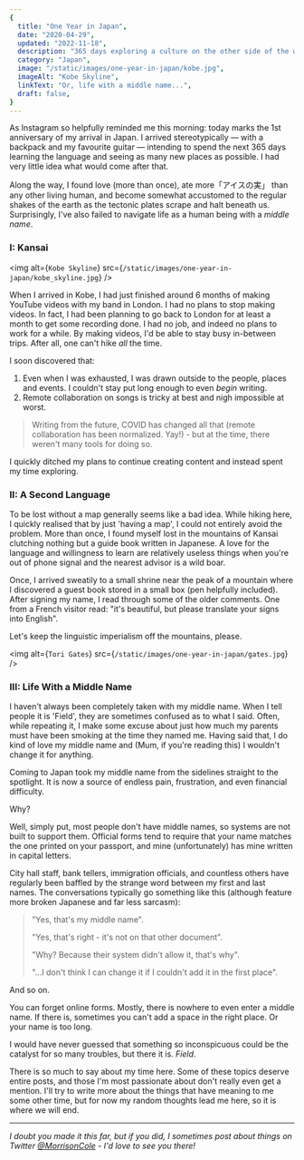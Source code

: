 ```yaml
---
{
  title: "One Year in Japan",
  date: "2020-04-29",
  updated: "2022-11-18",
  description: "365 days exploring a culture on the other side of the world.",
  category: "Japan",
  image: "/static/images/one-year-in-japan/kobe.jpg",
  imageAlt: "Kobe Skyline",
  linkText: "Or, life with a middle name...",
  draft: false,
}
---
```


As Instagram so helpfully reminded me this morning: today marks the 1st
anniversary of my arrival in Japan. I arrived stereotypically — with a backpack
and my favourite guitar — intending to spend the next 365 days learning the
language and seeing as many new places as possible. I had very little idea what
would come after that.

Along the way, I found love (more than once), ate more「アイスの実」 than any
other living human, and become somewhat accustomed to the regular shakes of the
earth as the tectonic plates scrape and halt beneath us. Surprisingly, I've also
failed to navigate life as a human being with a _middle name_.

### I: Kansai

<img
  alt={`Kobe Skyline`}
  src={`/static/images/one-year-in-japan/kobe_skyline.jpg`}
/>

When I arrived in Kobe, I had just finished around 6 months of making YouTube
videos with my band in London. I had no plans to stop making videos. In fact, I
had been planning to go back to London for at least a month to get some
recording done. I had no job, and indeed no plans to work for a while. By making
videos, I'd be able to stay busy in-between trips. After all, one can't hike
_all_ the time.

I soon discovered that:

1. Even when I was exhausted, I was drawn outside to the people, places and
   events. I couldn't stay put long enough to even _begin_ writing.
2. Remote collaboration on songs is tricky at best and nigh impossible at worst.

> Writing from the future, COVID has changed all that (remote collaboration has
> been normalized. Yay!) - but at the time, there weren't many tools for doing
> so.

I quickly ditched my plans to continue creating content and instead spent my
time exploring.

### II: A Second Language

To be lost without a map generally seems like a bad idea. While hiking here, I
quickly realised that by just 'having a map', I could not entirely avoid the
problem. More than once, I found myself lost in the mountains of Kansai
clutching nothing but a guide book written in Japanese. A love for the language
and willingness to learn are relatively useless things when you're out of phone
signal and the nearest advisor is a wild boar.

Once, I arrived sweatily to a small shrine near the peak of a mountain where I
discovered a guest book stored in a small box (pen helpfully included). After
signing my name, I read through some of the older comments. One from a French
visitor read: "it's beautiful, but please translate your signs into English".

Let's keep the linguistic imperialism off the mountains, please.

<img alt={`Tori Gates`} src={`/static/images/one-year-in-japan/gates.jpg`} />

### III: Life With a Middle Name

I haven't always been completely taken with my middle name. When I tell people
it is 'Field', they are sometimes confused as to what I said. Often, while
repeating it, I make some excuse about just how much my parents must have been
smoking at the time they named me. Having said that, I do kind of love my middle
name and (Mum, if you're reading this) I wouldn't change it for anything.

Coming to Japan took my middle name from the sidelines straight to the
spotlight. It is now a source of endless pain, frustration, and even financial
difficulty.

Why?

Well, simply put, most people don't have middle names, so systems are not built
to support them. Official forms tend to require that your name matches the one
printed on your passport, and mine (unfortunately) has mine written in capital
letters.

City hall staff, bank tellers, immigration officials, and countless others have
regularly been baffled by the strange word between my first and last names. The
conversations typically go something like this (although feature more broken
Japanese and far less sarcasm):

> "Yes, that's my middle name".
>
> "Yes, that's right - it's not on that other document".
>
> "Why? Because their system didn't allow it, that's why".
>
> "...I don't think I can change it if I couldn't add it in the first place".

And so on.

You can forget online forms. Mostly, there is nowhere to even enter a middle
name. If there is, sometimes you can't add a space in the right place. Or your
name is too long.

I would have never guessed that something so inconspicuous could be the catalyst
for so many troubles, but there it is. _Field_.

There is so much to say about my time here. Some of these topics deserve entire
posts, and those I'm most passionate about don't really even get a mention. I'll
try to write more about the things that have meaning to me some other time, but
for now my random thoughts lead me here, so it is where we will end.

---

_I doubt you made it this far, but if you did, I sometimes post about things on
Twitter [@MorrisonCole](https://twitter.com/morrisoncole) - I'd love to see you
there!_
